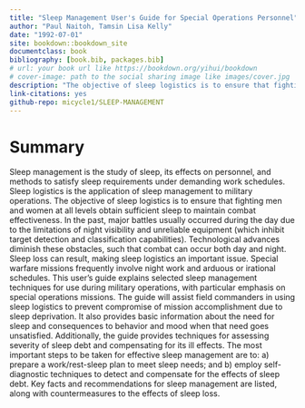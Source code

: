 ```yaml
--- 
title: "Sleep Management User's Guide for Special Operations Personnel"
author: "Paul Naitoh, Tamsin Lisa Kelly"
date: "1992-07-01"
site: bookdown::bookdown_site
documentclass: book
bibliography: [book.bib, packages.bib]
# url: your book url like https://bookdown.org/yihui/bookdown
# cover-image: path to the social sharing image like images/cover.jpg
description: "The objective of sleep logistics is to ensure that fighting men and women at all levels obtain sufficient sleep to maintain combat effectiveness. Special warfare missions frequently involve night work and arduous operational schedules. This Users Guide explains selected sleep management techniques for use during military operations, with particular emphasis on special operations mission. The Guide will assist field commanders in using sleep logistics to prevent compromise of mission accomplishment due to sleep deprivation. In addition, it provides techniques for assessing severity of sleep debt and compensating for its ill effects... Sleep management, Sleep logistics, Sleep loss."
link-citations: yes
github-repo: micycle1/SLEEP-MANAGEMENT
---
```


# Summary {.unnumbered}

Sleep management is the study of sleep, its effects on personnel, and methods to satisfy sleep requirements under demanding work schedules. Sleep logistics is the application of sleep management to military operations. The objective of sleep logistics is to ensure that fighting men and women at all levels obtain sufficient sleep to maintain combat effectiveness. In the past, major battles usually occurred during the day due to the limitations of night visibility and unreliable equipment (which inhibit target detection and classification capabilities). Technological advances diminish these obstacles, such that combat can occur both day and night. Sleep loss can result, making sleep logistics an important issue. Special warfare missions frequently involve night work and arduous or irational schedules. This user’s guide explains selected sleep management techniques for use during military operations, with particular emphasis on special operations missions. The guide will assist field commanders in using sleep logistics to prevent compromise of mission accomplishment due to sleep deprivation. It also provides basic information about the need for sleep and consequences to behavior and mood when that need goes unsatisfied. Additionally, the guide provides techniques for assessing severity of sleep debt and compensating for its ill effects. The most important steps to be taken for effective sleep management are to: a) prepare a work/rest-sleep plan to meet sleep needs; and b) employ self-diagnostic techniques to detect and compensate for the effects of sleep debt. Key facts and recommendations for sleep management are listed, along with countermeasures to the effects of sleep loss.
